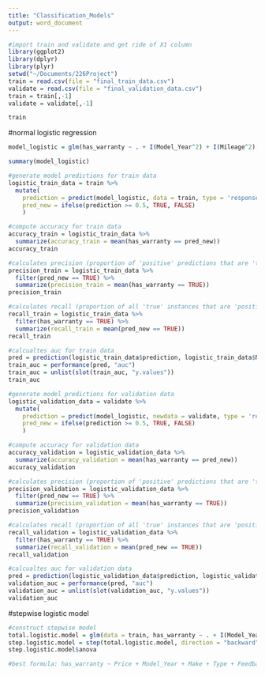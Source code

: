 ```yaml
---
title: "Classification_Models"
output: word_document
---
```


```r
#import train and validate and get ride of X1 column
library(ggplot2)
library(dplyr)
library(plyr)
setwd("~/Documents/226Project")
train = read.csv(file = "final_train_data.csv")
validate = read.csv(file = "final_validation_data.csv")
train = train[,-1]
validate = validate[,-1]

train
```

#normal logistic regression
```r
model_logistic = glm(has_warranty ~ . + I(Model_Year^2) + I(Mileage^2), train, family = 'binomial')

summary(model_logistic)

#generate model predictions for train data
logistic_train_data = train %>%
  mutate(
    prediction = predict(model_logistic, data = train, type = 'response'),
    pred_new = ifelse(prediction >= 0.5, TRUE, FALSE)
    )

#compute accuracy for train data
accuracy_train = logistic_train_data %>%
  summarize(accuracy_train = mean(has_warranty == pred_new))
accuracy_train

#calculates precision (proportion of 'positive' predictions that are 'true') for train data
precision_train = logistic_train_data %>%
  filter(pred_new == TRUE) %>%
  summarize(precision_train = mean(has_warranty == TRUE))
precision_train

#calculates recall (proportion of all 'true' instances that are 'positive') for train data
recall_train = logistic_train_data %>%
  filter(has_warranty == TRUE) %>%
  summarize(recall_train = mean(pred_new == TRUE))
recall_train

#calcualtes auc for train data
pred = prediction(logistic_train_data$prediction, logistic_train_data$New)
train_auc = performance(pred, "auc")
train_auc = unlist(slot(train_auc, "y.values"))
train_auc
```

```r
#generate model predictions for validation data
logistic_validation_data = validate %>%
  mutate(
    prediction = predict(model_logistic, newdata = validate, type = 'response'),
    pred_new = ifelse(prediction >= 0.5, TRUE, FALSE)
    )

#compute accuracy for validation data
accuracy_validation = logistic_validation_data %>%
  summarize(accuracy_validation = mean(has_warranty == pred_new))
accuracy_validation

#calculates precision (proportion of 'positive' predictions that are 'true') for validation data
precision_validation = logistic_validation_data %>%
  filter(pred_new == TRUE) %>%
  summarize(precision_validation = mean(has_warranty == TRUE))
precision_validation

#calculates recall (proportion of all 'true' instances that are 'positive') for validation data
recall_validation = logistic_validation_data %>%
  filter(has_warranty == TRUE) %>%
  summarize(recall_validation = mean(pred_new == TRUE))
recall_validation

#calcualtes auc for validation data
pred = prediction(logistic_validation_data$prediction, logistic_validation_data$New)
validation_auc = performance(pred, "auc")
validation_auc = unlist(slot(validation_auc, "y.values"))
validation_auc
```
#stepwise logistic model
```r
#construct stepwise model
total.logistic.model = glm(data = train, has_warranty ~ . + I(Model_Year^2) + I(Mileage^2), family = 'binomial')
step.logistic.model = step(total.logistic.model, direction = "backward")
step.logistic.model$anova

#best formula: has_warranty ~ Price + Model_Year + Make + Type + Feedback_Perc + N_Reviews + Seller_Status + Auction + Buy_Now + uses_excl + review_polarity + New + I(Model_Year^2)
```


